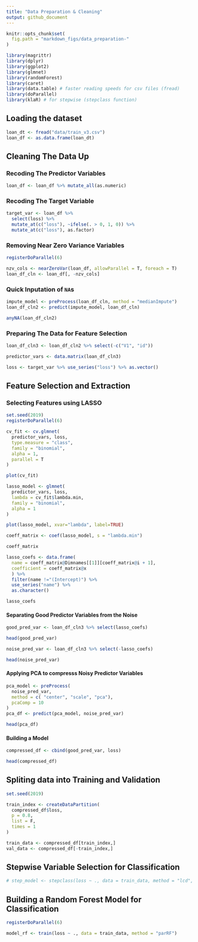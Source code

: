 ```yaml
---
title: "Data Preparation & Cleaning"
output: github_document
---
```


```r
knitr::opts_chunk$set(
  fig.path = "markdown_figs/data_preparation-"
)
```

```r
library(magrittr)
library(dplyr)
library(ggplot2)
library(glmnet)
library(randomForest)
library(caret)
library(data.table) # faster reading speeds for csv files (fread)
library(doParallel)
library(klaR) # for stepwise (stepclass function)
```

## Loading the dataset

```r
loan_dt <- fread("data/train_v3.csv")
loan_df <- as.data.frame(loan_dt)
```

## Cleaning The Data Up

### Recoding The Predictor Variables

```r
loan_df <- loan_df %>% mutate_all(as.numeric)
```

### Recoding The Target Variable

```r
target_var <- loan_df %>%
  select(loss) %>%
  mutate_at(c("loss"), ~ifelse(. > 0, 1, 0)) %>%
  mutate_at(c("loss"), as.factor)
```

### Removing Near Zero Variance Variables

```r
registerDoParallel(6)

nzv_cols <- nearZeroVar(loan_df, allowParallel = T, foreach = T)
loan_df_cln <- loan_df[, -nzv_cols]
```

### Quick Inputation of `NA`s

```r
impute_model <- preProcess(loan_df_cln, method = "medianImpute")
loan_df_cln2 <- predict(impute_model, loan_df_cln)
```

```r
anyNA(loan_df_cln2)
```

### Preparing The Data for Feature Selection

```r
loan_df_cln3 <- loan_df_cln2 %>% select(-c("V1", "id"))

predictor_vars <- data.matrix(loan_df_cln3)

loss <- target_var %>% use_series("loss") %>% as.vector()
```

## Feature Selection and Extraction

### Selecting Features using LASSO

```r
set.seed(2019)
registerDoParallel(6)

cv_fit <- cv.glmnet(
  predictor_vars, loss,
  type.measure = "class",
  family = "binomial",
  alpha = 1,
  parallel = T
)
```

```r
plot(cv_fit)
```

```r
lasso_model <- glmnet(
  predictor_vars, loss,
  lambda = cv_fit$lambda.min,
  family = "binomial",
  alpha = 1
)
```

```r
plot(lasso_model, xvar="lambda", label=TRUE)
```

```r
coeff_matrix <- coef(lasso_model, s = "lambda.min")

coeff_matrix
```

```r
lasso_coefs <- data.frame(
  name = coeff_matrix@Dimnames[[1]][coeff_matrix@i + 1],
  coefficient = coeff_matrix@x
  ) %>%
  filter(name !="(Intercept)") %>%
  use_series("name") %>%
  as.character()

lasso_coefs
```

#### Separating Good Predictor Variables from the Noise

```r
good_pred_var <- loan_df_cln3 %>% select(lasso_coefs)

head(good_pred_var)
```

```r
noise_pred_var <- loan_df_cln3 %>% select(-lasso_coefs)

head(noise_pred_var)
```

#### Applying PCA to compresss Noisy Predictor Variables

```r
pca_model <- preProcess(
  noise_pred_var,
  method = c( "center", "scale", "pca"),
  pcaComp = 10
)
pca_df <- predict(pca_model, noise_pred_var)

head(pca_df)
```

#### Building a Model

```r
compressed_df <- cbind(good_pred_var, loss)

head(compressed_df)
```

## Spliting data into Training and Validation

```r
set.seed(2019)

train_index <- createDataPartition(
  compressed_df$loss,
  p = 0.8,
  list = F,
  times = 1
)

train_data <- compressed_df[train_index,]
val_data <- compressed_df[-train_index,]
```

## Stepwise Variable Selection for Classification

```r
# step_model <- stepclass(loss ~ ., data = train_data, method = "lcd", direction = "backward")
```

## Building a Random Forest Model for Classification

```r
registerDoParallel(6)

model_rf <- train(loss ~ ., data = train_data, method = "parRF")
```
